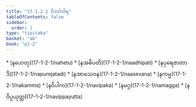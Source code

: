```yaml
---
title: "17.1.2.1 ဝိဘင်္ဂဝါရ"
tableOfContents: false
sidebar:
  order: 1
type: "tipitaka"
basket: "ab"
book: "p1-2"
---
```



<DynamicBreadcrumb />



<TableOfContents book="p1-2" section="17.1.2.1">
* [နဟေတု](17-1-2-1/nahetu)
* [နအဓိပတိ](17-1-2-1/naadhipati)
* [နပုရေဇာတာဒိ](17-1-2-1/napurejatadi)
* [နအာသေဝန](17-1-2-1/naasevana)
* [နကမ္မ](17-1-2-1/nakamma)
* [နဝိပါက](17-1-2-1/navipaka)
* [နမဂ္ဂ](17-1-2-1/namagga)
* [နဝိပ္ပယုတ္တ](17-1-2-1/navippayutta)
</TableOfContents>